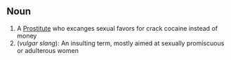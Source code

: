 == Noun ==
# A [[Prostitute]] who excanges sexual favors for crack cocaine instead of money
# (''vulgar slang''): An insulting term, mostly aimed at sexually  promiscuous or adulterous women
